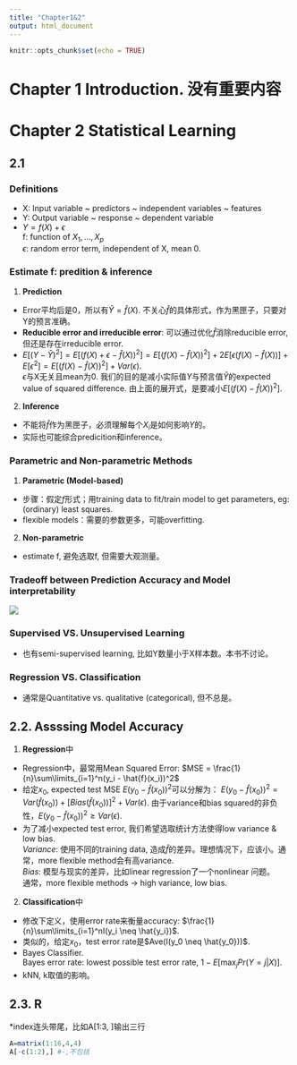 ```yaml
---
title: "Chapter1&2"
output: html_document
---
```


```r
knitr::opts_chunk$set(echo = TRUE)
```

# Chapter 1 Introduction. 没有重要内容

# Chapter 2 Statistical Learning
## 2.1
### Definitions
  * X: Input variable ~ predictors ~ independent variables ~ features
  * Y: Output variable ~ response ~ dependent variable
  * $Y = f(X) + \epsilon$ <br>
      f: function of $X_1, ..., X_p$ <br>
      $\epsilon$: random error term, independent of X, mean 0.
     
### Estimate f: predition & inference
1.  **Prediction** 
* Error平均后是0，所以有$\hat{Y} = \hat{f}(X)$. 不关心$\hat{f}$的具体形式，作为黑匣子，只要对Y的预言准确。
* **Reducible error and irreducible error**: 可以通过优化$\hat{f}$消除reducible error, 但还是存在irreducible error.
* $E[(Y-\hat{Y})^2] = E[(f(X)+\epsilon - \hat{f}(X))^2] = E[(f(X)-\hat{f}(X))^2] + 2E[\epsilon(f(X)-\hat{f}(X))] + E[\epsilon ^ 2] = E[(f(X)-\hat{f}(X))^2] + Var(\epsilon)$.<br>
$\epsilon$与X无关且mean为0.
我们的目的是减小实际值$Y$与预言值$\hat{Y}$的expected value of squared difference. 由上面的展开式，是要减小$E[(f(X)-\hat{f}(X))^2]$.

2. **Inference**    
* 不能将$\hat{f}$作为黑匣子，必须理解每个$X_i$是如何影响$Y$的。
* 实际也可能综合predicition和inference。

### Parametric and Non-parametric Methods
1. **Parametric (Model-based)**
* 步骤：假定$f$形式；用training data to fit/train model to get parameters, eg: (ordinary) least squares.
* flexible models：需要的参数更多，可能overfitting.

2. **Non-parametric**
* estimate f, 避免选取f, 但需要大观测量。

### Tradeoff between Prediction Accuracy and Model interpretability
![](Fig2.7.png)

### Supervised VS. Unsupervised Learning
* 也有semi-supervised learning, 比如Y数量小于X样本数。本书不讨论。

### Regression VS. Classification
* 通常是Quantitative vs. qualitative (categorical), 但不总是。

## 2.2. Assssing Model Accuracy
1. **Regression**中
* Regression中，最常用Mean Squared Error: $MSE = \frac{1}{n}\sum\limits_{i=1}^n(y_i - \hat{f}(x_i))^2$
* 给定$x_0$, expected test MSE $E(y_0 - \hat{f}(x_0))^2$可以分解为：
$E(y_0 - \hat{f}(x_0))^2 = Var(\hat{f}(x_0)) + [Bias(\hat{f}(x_0))]^2 + Var(\epsilon)$.
由于variance和bias squared的非负性，$E(y_0 - \hat{f}(x_0))^2 \ge Var(\epsilon)$.
* 为了减小expected test error, 我们希望选取统计方法使得low variance & low bias.<br>
*Variance*: 使用不同的training data, 造成$\hat{f}$的差异。理想情况下，应该小。通常，more flexible method会有高variance.<br>
*Bias*: 模型与现实的差异，比如linear regression了一个nonlinear 问题。<br>
通常，more flexible methods -> high variance, low bias.

2. **Classification**中
* 修改下定义，使用error rate来衡量accuracy:
  $\frac{1}{n}\sum\limits_{i=1}^nI(y_i \neq \hat{y_i})$.
* 类似的，给定$x_0$，test error rate是$Ave(I(y_0 \neq \hat{y_0}))$.
* Bayes Classifier.<br>
  Bayes error rate: lowest possible test error rate, $1-E[\max_j Pr(Y=j|X)]$.
* kNN, k取值的影响。

## 2.3. R
*index连头带尾，比如A[1:3, ]输出三行
```r
A=matrix(1:16,4,4)
A[-c(1:2),] #-,不包括
```






